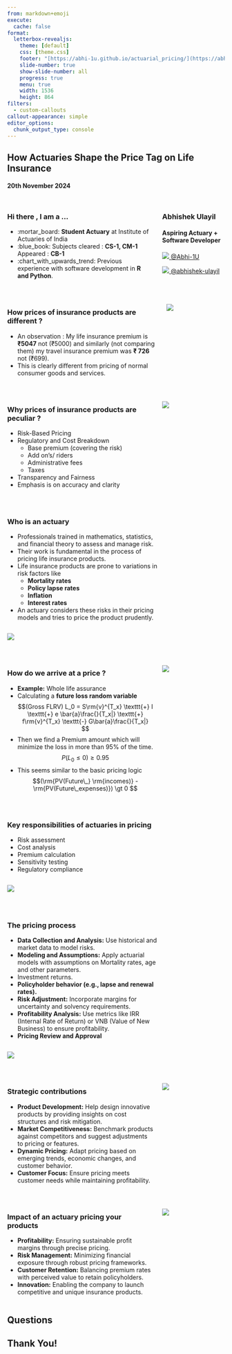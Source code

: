 ```yaml
---
from: markdown+emoji
execute:
  cache: false
format:
  letterbox-revealjs:
    theme: [default]
    css: [theme.css]
    footer: "[https://abhi-1u.github.io/actuarial_pricing/](https://abhi-1u.github.io/actuarial_pricing/)"
    slide-number: true
    show-slide-number: all
    progress: true
    menu: true
    width: 1536
    height: 864
filters:
  - custom-callouts
callout-appearance: simple
editor_options: 
  chunk_output_type: console
---
```


::: center
## How Actuaries Shape the Price Tag on Life Insurance

#### 20th November 2024
:::

## 

::: columns
::: {.column .fragment .fade-in width="70%"}
### Hi there , I am a ...

-   :mortar_board: **Student Actuary** at Institute of Actuaries of India
-   :blue_book: Subjects cleared : **CS-1, CM-1** Appeared : **CB-1**
-   :chart_with_upwards_trend: Previous experience with software development in **R and Python**.
:::

::: {.column width="30%"}
### Abhishek Ulayil

#### Aspiring Actuary + Software Developer

[![](resources/github.svg){.icon} \@Abhi-1U](https://github.com/Abhi-1U)

[![](resources/linkedin.svg){.icon} \@abhishek-ulayil](https://www.linkedin.com/in/abhishek-ulayil-666b647b/)
:::
:::

## 

::: columns
::: {.column .fragment .fade-in width="72%"}
### How prices of insurance products are different ?

-   An observation : My life insurance premium is **₹5047** not (₹5000) and similarly (not comparing them) my travel insurance premium was **₹ 726** not (₹699).
-   This is clearly different from pricing of normal consumer goods and services.
:::

::: {.column width="28%"}
![](resources/yellow_image.png){.image-right}
:::
:::

## 

::: columns
::: {.column .fragment .fade-in width="70%"}
### Why prices of insurance products are peculiar ?

-   Risk-Based Pricing
-   Regulatory and Cost Breakdown
    -   Base premium (covering the risk)
    -   Add on's/ riders
    -   Administrative fees
    -   Taxes
-   Transparency and Fairness
-   Emphasis is on accuracy and clarity
:::

::: {.column width="30%"}
![](resources/peru_image.png){.image-right}
:::
:::

## 

::: {.column .fragment .fade-in width="70%"}
### Who is an actuary

-   Professionals trained in mathematics, statistics, and financial theory to assess and manage risk.
-   Their work is fundamental in the process of pricing life insurance products.
-   Life insurance products are prone to variations in risk factors like
    -   **Mortality rates**
    -   **Policy lapse rates**
    -   **Inflation**
    -   **Interest rates**
-   An actuary considers these risks in their pricing models and tries to price the product prudently.
:::

::: {.column width="30%"}
![](resources/mediumseagreen_image.png){.image-right}
:::

## 

::: columns
::: {.column .fragment .fade-in width="70%"}
### How do we arrive at a price ?

-   **Example:** Whole life assurance
-   Calculating a **future loss random variable** $$(Gross FLRV) L_0 = S\rm{v}^{T_x} \texttt{+}  I \texttt{+} e \bar{a}\frac{}{T_x|} \texttt{+} f\rm{v}^{T_x} \texttt{-} G\bar{a}\frac{}{T_x|} $$
-   Then we find a Premium amount which will minimize the loss in more than 95% of the time. $$P(L_0 \leq 0) \geq 0.95$$
-   This seems similar to the basic pricing logic $$(\rm{PV(Future\_} \rm{incomes)} - \rm{PV(Future\_expenses)}) \gt 0 $$

<!-- ### Why pricing is so challenging ? -->

<!-- - Insurance products are realized in future as compared to say a tangible consumer product. -->

<!-- - Variations in risk factors like Inflation, Interest rates, Currency exchange fluctuations and uncertainty of payout. -->

<!-- - Higher cost of sales, commissions, marketing and advertising should be covered in the initial premium. -->

<!-- ### What would happen if you price a product too high  -->

<!-- - Competitors in the market will have similar spec-ed product cheaper  -->

<!-- - Sales will be lower and this will push marketing and advertising costs. -->

<!-- - If priced prudently, any significant actuarial gain would have to be given back to the policyholder as bonus. -->

<!-- - Lower number of policy holders would mean that the risk is divided among a smaller pool. -->

<!-- - The upside would be that the losses due to other risks and claims should not have a grave impact, reserves maintained would suffice. -->
:::

::: {.column width="30%"}
![](resources/sky_blue_image.png){.image-right}
:::
:::

## 

::: {.column .fragment .fade-in width="70%"}
### Key responsibilities of actuaries in pricing

-   Risk assessment
-   Cost analysis
-   Premium calculation
-   Sensitivity testing
-   Regulatory compliance

<!-- ### What would happen if you price a product too low  -->

<!-- - If the price of the insurance product is lower than the competition (almost cost to cost basis), then there will be more people interested in buying the product. -->

<!-- - Since there will be a lot of policyholders, the product would be a low margin high volume  product. -->

<!-- - If for some unforeseen reasons, there is a variation in interest rates, inflation or just the number of claims going up, which exceed the expectations while pricing the product, there could be significant financial losses which would arise from claim settlements.   -->
:::

::: {.column width="30%"}
![](resources/fuchsia_image.png){.image-right}
:::

## 

::: {.column .fragment .fade-in width="70%"}
### The pricing process

-   **Data Collection and Analysis:** Use historical and market data to model risks.
-   **Modeling and Assumptions:** Apply actuarial models with assumptions on Mortality rates, age and other parameters.
-   Investment returns.
-   **Policyholder behavior (e.g., lapse and renewal rates).**
-   **Risk Adjustment:** Incorporate margins for uncertainty and solvency requirements.
-   **Profitability Analysis:** Use metrics like IRR (Internal Rate of Return) or VNB (Value of New Business) to ensure profitability.
-   **Pricing Review and Approval** <!-- ### Why should an actuary price these products ? -->

<!-- - The art of pricing is to land this perfect balance and make modest gains (although volume should amplify). -->

<!-- - An actuary would be one of the most qualified persons to tackle this challenge. -->

<!-- - As an actuary we will model the risks, the patterns and the historic claims data to get a statistically sound figure for the price. -->

<!-- - We will test our price for variations (both large and small), also considering what is the likelihood of such an event. -->

<!-- - We will also make sure that the pricing, the models and the valuations are in line with the regulatory body.  -->

<!-- - The price will be updated frequently (usually a year) and we will keep monitoring the dynamic environment around us to ensure we have the best pricing. -->
:::

::: {.column width="30%"}
![](resources/steelblue_image.png){.image-right}
:::

## 

::: columns
::: {.column .fragment .fade-in width="70%"}
### Strategic contributions

-   **Product Development:** Help design innovative products by providing insights on cost structures and risk mitigation.
-   **Market Competitiveness:** Benchmark products against competitors and suggest adjustments to pricing or features.
-   **Dynamic Pricing:** Adapt pricing based on emerging trends, economic changes, and customer behavior.
-   **Customer Focus:** Ensure pricing meets customer needs while maintaining profitability.
:::

::: {.column width="30%"}
![](resources/darkviolet_image.png){.image-right}
:::
:::

## 

::: columns
::: {.column .fragment .fade-in width="70%"}
### Impact of an actuary pricing your products

-   **Profitability:** Ensuring sustainable profit margins through precise pricing.
-   **Risk Management:** Minimizing financial exposure through robust pricing frameworks.
-   **Customer Retention:** Balancing premium rates with perceived value to retain policyholders.
-   **Innovation:** Enabling the company to launch competitive and unique insurance products.
:::

::: {.column width="30%"}
![](resources/navy_image.png){.image-right}
:::
:::

::: center
## Questions
:::

::: center
## Thank You!
:::

<!-- -->
